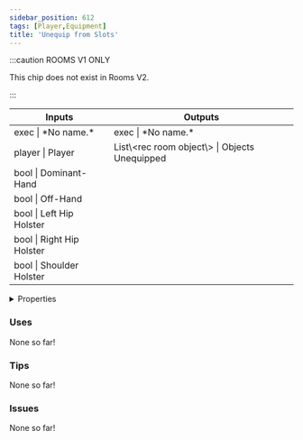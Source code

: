 ```yaml
---
sidebar_position: 612
tags: [Player,Equipment]
title: 'Unequip from Slots'
---
```




:::caution ROOMS V1 ONLY
    
This chip does not exist in Rooms V2.

:::


<IChip uuid="13a06844-ab37-41d6-9358-0383cf3c35d7"/>

<table><thead><tr><th>Inputs</th><th>Outputs</th></tr></thead><tbody><tr><td>exec | *No name.*</td><td>exec | *No name.*</td></tr><tr><td>player | Player</td><td>List\&lt;rec room object\&gt; | Objects Unequipped</td></tr><tr><td>bool | Dominant-Hand</td><td /></tr><tr><td>bool | Off-Hand</td><td /></tr><tr><td>bool | Left Hip Holster</td><td /></tr><tr><td>bool | Right Hip Holster</td><td /></tr><tr><td>bool | Shoulder Holster</td><td /></tr></tbody></table>

<details>
  <summary>Properties</summary>
  <div>
    <div>
    <table>
      <tbody>
        <tr>
          <td>Is beta required?</td>
          <td>No</td>
        </tr>
        <tr>
          <td>Is chip a trolling risk?</td>
          <td>No</td>
        </tr>
        <tr>
          <td>Is chip a role assignment risk?</td>
          <td>No</td>
        </tr>
        <tr>
          <td>Chip UUID</td>
          <td>13a06844-ab37-41d6-9358-0383cf3c35d7</td>
        </tr>
        <tr>
          <td>Room availability</td>
          <td>Rooms V1 only</td>
        </tr>
      </tbody>
    </table>
    </div>
  </div>
</details>

### Uses

None so far!

### Tips

None so far!

### Issues

None so far!